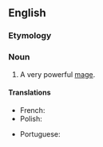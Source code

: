 ==English==

===Etymology===
{{prefix|en|arch|mage}}

===Noun===
{{en-noun|archmagi|archmages}}

# {{lb|en|fantasy}} A very powerful [[mage]].

====Translations====
{{trans-top|a very powerful mage}}
* French: {{t|fr|archimage|m}}
* Polish: {{t|pl|arcymag|m}}
{{trans-mid}}
* Portuguese: {{t|pt|arquimago|m}}
{{trans-bottom}}